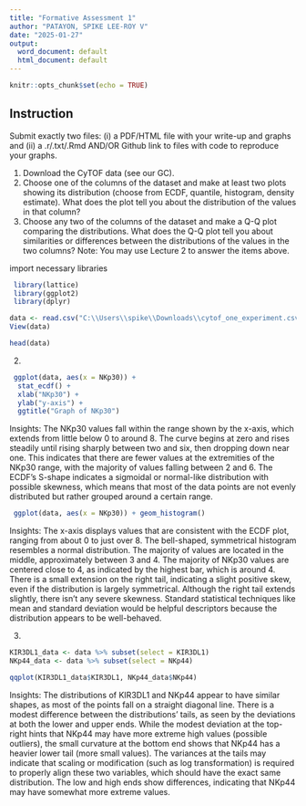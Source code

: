 ---
title: "Formative Assessment 1"
author: "PATAYON, SPIKE LEE-ROY V"
date: "2025-01-27"
output:
  word_document: default
  html_document: default
---

```{r setup, include=FALSE}
knitr::opts_chunk$set(echo = TRUE)
```

## Instruction
Submit exactly two files: (i) a PDF/HTML file with your write-up and graphs and (ii) a .r/.txt/.Rmd AND/OR Github link to files with code to reproduce your graphs.

1.	Download the CyTOF data (see our GC).
2.	Choose one of the columns of the dataset and make at least two plots showing its distribution (choose from ECDF, quantile, histogram, density estimate). What does the plot tell you about the distribution of the values in that column?
3.	Choose any two of the columns of the dataset and make a Q-Q plot comparing the distributions. What does the Q-Q plot tell you about similarities or differences between the distributions of the values in the two columns?
Note: You may use Lecture 2 to answer the items above.

import necessary libraries
```{r}
 library(lattice)
 library(ggplot2)
 library(dplyr)
```

```{r}
data <- read.csv("C:\\Users\\spike\\Downloads\\cytof_one_experiment.csv")
View(data)
```

```{r}
head(data)
```
2. 
```{r}
 ggplot(data, aes(x = NKp30)) + 
  stat_ecdf() + 
  xlab("NKp30") + 
  ylab("y-axis") + 
  ggtitle("Graph of NKp30")
```

Insights:
The NKp30 values fall within the range shown by the x-axis, which extends from little below 0 to around 8. The curve begins at zero and rises steadily until rising sharply between two and six, then dropping down near one. This indicates that there are fewer values at the extremities of the NKp30 range, with the majority of values falling between 2 and 6. The ECDF's S-shape indicates a sigmoidal or normal-like distribution with possible skewness, which means that most of the data points are not evenly distributed but rather grouped around a certain range.
```{r}
 ggplot(data, aes(x = NKp30)) + geom_histogram()
```

Insights:
The x-axis displays values that are consistent with the ECDF plot, ranging from about 0 to just over 8. The bell-shaped, symmetrical histogram resembles a normal distribution. The majority of values are located in the middle, approximately between 3 and 4. The majority of NKp30 values are centered close to 4, as indicated by the highest bar, which is around 4. There is a small extension on the right tail, indicating a slight positive skew, even if the distribution is largely symmetrical. Although the right tail extends slightly, there isn't any severe skewness. Standard statistical techniques like mean and standard deviation would be helpful descriptors because the distribution appears to be well-behaved.

3.
```{r}
KIR3DL1_data <- data %>% subset(select = KIR3DL1)
NKp44_data <- data %>% subset(select = NKp44)

qqplot(KIR3DL1_data$KIR3DL1, NKp44_data$NKp44)

```

Insights:
The distributions of KIR3DL1 and NKp44 appear to have similar shapes, as most of the points fall on a straight diagonal line. There is a modest difference between the distributions' tails, as seen by the deviations at both the lower and upper ends. While the modest deviation at the top-right hints that NKp44 may have more extreme high values (possible outliers), the small curvature at the bottom end shows that NKp44 has a heavier lower tail (more small values).  The variances at the tails may indicate that scaling or modification (such as log transformation) is required to properly align these two variables, which should have the exact same distribution. The low and high ends show differences, indicating that NKp44 may have somewhat more extreme values.